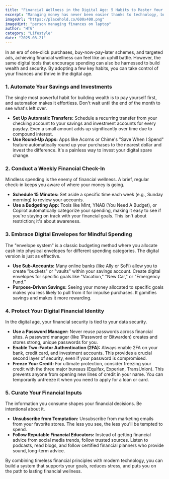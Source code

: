 ```yaml
---
title: "Financial Wellness in the Digital Age: 5 Habits to Master Your Money"
excerpt: "Managing money has never been easier thanks to technology, but the same tools can also lead to mindless spending. Learn five essential habits to achieve financial wellness and build a secure future in the digital age."
imageUrl: "https://placehold.co/600x400.png"
imageHint: "person managing finances on laptop"
author: "HTG"
category: "Lifestyle"
date: "2025-08-21"
---
```


In an era of one-click purchases, buy-now-pay-later schemes, and targeted ads, achieving financial wellness can feel like an uphill battle. However, the same digital tools that encourage spending can also be harnessed to build wealth and security. By adopting a few key habits, you can take control of your finances and thrive in the digital age.

### 1. Automate Your Savings and Investments

The single most powerful habit for building wealth is to pay yourself first, and automation makes it effortless. Don't wait until the end of the month to see what's left over.

*   **Set Up Automatic Transfers:** Schedule a recurring transfer from your checking account to your savings and investment accounts for every payday. Even a small amount adds up significantly over time due to compound interest.
*   **Use Round-Up Apps:** Apps like Acorns or Chime's "Save When I Spend" feature automatically round up your purchases to the nearest dollar and invest the difference. It's a painless way to invest your digital spare change.

### 2. Conduct a Weekly Financial Check-In

Mindless spending is the enemy of financial wellness. A brief, regular check-in keeps you aware of where your money is going.

*   **Schedule 15 Minutes:** Set aside a specific time each week (e.g., Sunday morning) to review your accounts.
*   **Use a Budgeting App:** Tools like Mint, YNAB (You Need A Budget), or Copilot automatically categorize your spending, making it easy to see if you're staying on track with your financial goals. This isn't about restriction; it's about awareness.

### 3. Embrace Digital Envelopes for Mindful Spending

The "envelope system" is a classic budgeting method where you allocate cash into physical envelopes for different spending categories. The digital version is just as effective.

*   **Use Sub-Accounts:** Many online banks (like Ally or SoFi) allow you to create "buckets" or "vaults" within your savings account. Create digital envelopes for specific goals like "Vacation," "New Car," or "Emergency Fund."
*   **Purpose-Driven Savings:** Seeing your money allocated to specific goals makes you less likely to pull from it for impulse purchases. It gamifies savings and makes it more rewarding.

### 4. Protect Your Digital Financial Identity

In the digital age, your financial security is tied to your data security.

*   **Use a Password Manager:** Never reuse passwords across financial sites. A password manager (like 1Password or Bitwarden) creates and stores strong, unique passwords for you.
*   **Enable Two-Factor Authentication (2FA):** Always enable 2FA on your bank, credit card, and investment accounts. This provides a crucial second layer of security, even if your password is compromised.
*   **Freeze Your Credit:** For ultimate protection, consider freezing your credit with the three major bureaus (Equifax, Experian, TransUnion). This prevents anyone from opening new lines of credit in your name. You can temporarily unfreeze it when you need to apply for a loan or card.

### 5. Curate Your Financial Inputs

The information you consume shapes your financial decisions. Be intentional about it.

*   **Unsubscribe from Temptation:** Unsubscribe from marketing emails from your favorite stores. The less you see, the less you'll be tempted to spend.
*   **Follow Reputable Financial Educators:** Instead of getting financial advice from social media trends, follow trusted sources. Listen to podcasts, read blogs, and follow certified financial planners who provide sound, long-term advice.

By combining timeless financial principles with modern technology, you can build a system that supports your goals, reduces stress, and puts you on the path to lasting financial wellness.